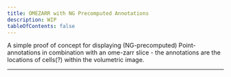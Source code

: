 ```yaml
---
title: OMEZARR with NG Precomputed Annotations
description: WIP
tableOfContents: false
---
```



A simple proof of concept for displaying (NG-precomputed) Point-annotations in combination with
an ome-zarr slice - the annotations are the locations of cells(?) within the volumetric image.

<hr />
<br />

<Demo client:only="react" />
